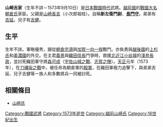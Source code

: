 {{japanese|japanese=山崎 吉家|kana=やまざき よしいえ|romaji=Yamazaki Yoshiie}}
'''山崎吉家'''（生年不詳－1573年9月10日）是[[日本戰國時代|日本戰國時代]]武將。[[越前國|越前國]]的[[戰國大名|戰國大名]][[朝倉氏|朝倉氏]]家臣。父親是[[山崎長吉|山崎長吉]]（小次郎祖桂）。自稱'''新左衛門尉'''、'''[[長門守|長門守]]'''。弟弟有[[山崎吉延|吉延]]。兒子有[[山崎吉健|吉健]]。

== 生平 ==
生年不詳。軍略優秀，跟從[[朝倉宗滴|朝倉宗滴]]與[[加賀一向一揆|加賀一向一揆]]戰鬥。亦負責與[[越後國|越後國]]的[[上杉氏|上杉氏]]和[[美濃國|美濃國]]的外交。在主君[[朝倉義景|義景]]與[[織田信長|織田信長]]鬥爭時，救援[[近江國|北近江]][[小谷城|小谷城]]的[[淺井長政|淺井長政]]，並討死織田軍守將[[森可成|森可成]]（[[宇佐山城之戰|宇佐山城之戰]]、[[志賀之陣|志賀之陣]]）。[[天正_(日本)|天正]]元年（1573年），在[[刀禰坂之戰|刀禰坂之戰]]中，被任命為朝倉軍的[[殿軍|殿軍]]，在織田軍極力追擊下，與弟弟吉延、兒子吉健等一族人和多數將兵一同被討死。

== 相關條目 ==
*[[山崎氏|山崎氏]]

[[Category:戰國武將|Category:戰國武將]]
[[Category:1573年逝世|Category:1573年逝世]]
[[Category:越前山崎氏|Category:越前山崎氏]]
[[Category:16世紀出生|Category:16世紀出生]]
